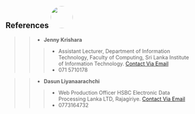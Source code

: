 ## References <img style="align:left;width:60px;height:60px;border-radius: 50%" src="/references.jpg" /> 

>> - **Jenny Krishara**
>>> -  Assistant Lecturer, Department of Information
>>> Technology, Faculty of Computing, Sri
>>> Lanka Institute of Information
>>> Technology.
>>> [Contact Via Email](jenny.k@sliit.lk) 
>>> - 071 5710178


>> - **Dasun Liyanaarachchi** 
>>> - Web Production Officer HSBC Electronic
>>>  Data Processing Lanka LTD,
>>> Rajagiriye.
>>> [Contact Via Email](dasunl2009@gmail.com)
>>> - 0773164732 

